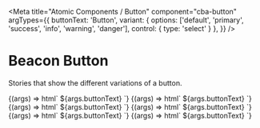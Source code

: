 
<Meta
  title="Atomic Components / Button"
  component="cba-button"
  argTypes={{
    buttonText: 'Button',
    variant: {
      options: ['default', 'primary', 'success', 'info', 'warning', 'danger'],
      control: { type: 'select' }
    },
  }}
/>

# Beacon Button

Stories that show the different variations of a button.

<Canvas withSource="open">
  <Story
    name="Button - default"
    component="cba-button"
    args={{
      buttonText: 'Default Button',
      variant: 'default',
    }}
  >
    {(args) => html`
        <cba-button variant="${args.variant}">${args.buttonText}</cba-button>
    `}
  </Story>
</Canvas>

<ArgsTable story="Button - default" />

<Canvas withSource="open">
  <Story
    name="Button - primary"
    component="cba-button"
    args={{
      buttonText: 'Primary Button',
      variant: 'primary',
    }}
  >
    {(args) => html`
        <cba-button variant="${args.variant}">${args.buttonText}</cba-button>
    `}
  </Story>
</Canvas>

<ArgsTable story="Button - primary" />

<Canvas withSource="open">
  <Story
    name="Button - success"
    component="cba-button"
    args={{
      buttonText: 'Success Button',
      variant: 'success',
    }}
  >
    {(args) => html`
        <cba-button variant="${args.variant}" >${args.buttonText}</cba-button>
    `}
  </Story>
</Canvas>

<ArgsTable story="Button - sucsess" />

<Canvas withSource="open">
  <Story
    name="Button - info"
    component="cba-button"
    args={{
      buttonText: 'Info Button',
      variant: 'info',
    }}
  >
    {(args) => html`
        <cba-button variant="${args.variant}" >${args.buttonText}</cba-button>
    `}
  </Story>
</Canvas>

<ArgsTable story="Button - info" />

<Canvas withSource="open">
  <Story
    name="Button - warning"
    component="cba-button"
    args={{
      buttonText: 'Warning Button',
      variant: 'warning',
    }}
  >
    {(args) => html`
        <cba-button variant="${args.variant}" >${args.buttonText}</cba-button>
    `}
  </Story>
</Canvas>

<ArgsTable story="Button - warning" />

<Canvas withSource="open">
  <Story
    name="Button - danger"
    component="cba-button"
    args={{
      buttonText: 'Danger Button',
      variant: 'danger',
    }}
  >
    {(args) => html`
        <cba-button variant="${args.variant}" >${args.buttonText}</cba-button>
    `}
  </Story>
</Canvas>

<ArgsTable story="Button - danger" />

